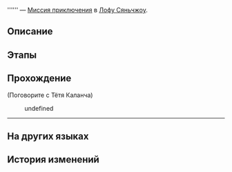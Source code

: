 {{Дополнить|Диалоги.}}
{{Миссия Инфобокс
|id              = 8003266
|Название        = 
|Изображение     = Миссия Освоения .png
|Тип             = Миссия приключения
|События         = 
|Глава           = 
|Условия         = Завершена [[Миссия приключения]] ''[[Управление причалом I]]''
|Персонажи       = Ленивая робоптаха; Первопроходец; Тётя Каланча
|СтартЛокация    = Переулок ауруматонов
|Мир             = Лофу Сяньчжоу
|Локации         = Переулок ауруматонов
|Предыдущая      = Управление причалом I
|Следующая       = 
|Награды         = Prosperity Certificate*2
}}
'''''' — [[Миссия приключения]] в [[Лофу Сяньчжоу]].

==Описание==
{{Описание|<!--официальное описание из Перекрёстка судеб-->}}

==Этапы==


==Прохождение==
{{Дополнить}}


;(Поговорите с Тётя Каланча)
<!--Unknown TalkSentence: 801326602-->
:{{Диалог|Стрелка}} undefined
<!--Unknown TalkSentence: 801326604-->
<!--Unknown TalkSentence: 801326605-->
<!--Unknown TalkSentence: 801326606-->
<!--Unknown TalkSentence: 801326607-->
<!--Unknown TalkSentence: 801326608-->
----
{{Диалог Конец}}

==На других языках==
{{На других языках
|en   = 
|zhs  = 
|zht  = 
|ja   = 
|ko   = 
|es   = 
|fr   = 
|ru   = 
|th   = 
|vi   = 
|de   = 
|id   = 
|pt   = 
}}

==История изменений==
{{История изменений|2.7}}
